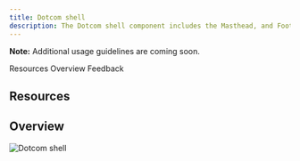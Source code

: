 ```yaml
---
title: Dotcom shell
description: The Dotcom shell component includes the Masthead, and Footer components, all wrapped in a UI shell using Carbon’s grid.
---
```



<ComponentDescription name="Dotcom shell" type="ui" />

<InlineNotification>

**Note:** Additional usage guidelines are coming soon.

</InlineNotification>

<AnchorLinks>

<AnchorLink>Resources</AnchorLink>
<AnchorLink>Overview</AnchorLink>
<AnchorLink>Feedback</AnchorLink>

</AnchorLinks>

## Resources
<ResourceLinks name="Dotcom shell" type="ui" />

## Overview

<Row>
<Column colMd={8} colLg={12}>

![Dotcom shell](../../images/component/dotcom-shell/dotcomshell-overview.png)

</Column>
</Row>


<ComponentFooter name="Dotcom shell" type="ui" />
